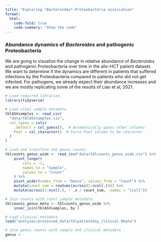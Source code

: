 ```yaml
---
title: "Exploring *Bacteroides*-Proteobacteria association"
format:
  html:
    code-fold: true
    code-summary: "Show the code"
---
```


### Abundance dynamics of *Bacteroides* and pathogenic Proteobacteria

We are going to visualize the change in relative abundance of *Bacteroides* and pathogenic Proteobacteria over time in the allo-HCT patient dataset. We want to determine if the dynamics are different in patients that suffered infections by the Proteobacteria compared to patients who did not get infected. For pathogens, we already expect their abundance increases and we are mostly replicating some of the results of Liao et al, 2021.

```r
# Load required libraries
library(tidyverse)

# Load stool sample metadata
tblASVsamples <- read_csv(
  "data/tblASVsamples.csv",
  col_types = cols(
    .default = col_guess(),  # Automatically guess other columns
    Pool = col_character()  # Force Pool column to be character
  )
)

# Load and transform the genus counts
tblcounts_genus_wide <- read_csv("data/tblcounts_genus_wide.csv") %>%
    pivot_longer(
        cols = -1,
        names_to = "Sample",
        values_to = "Count"
    ) %>%
    pivot_wider(names_from = "Genus", values_from = "Count") %>%
    mutate(count_sum = rowSums(across(2:ncol(.)))) %>%
    mutate(across(2:ncol(.), ~ .x / count_sum, .names = "{col}"))

# Join counts with stool sample metadata
tblcounts_genus_meta <- tblcounts_genus_wide %>%
    inner_join(tblASVsamples, by )

# Load clinical metadata
load("analyses/processed_data/tblpatientday_clinical.RData")

# Join genus counts with sample and clinical metadata
genus < -
```